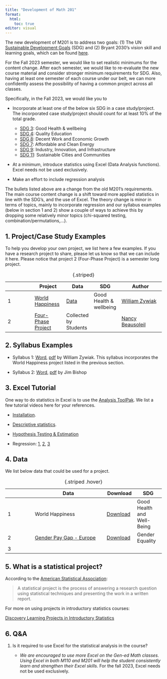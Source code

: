 ```yaml
---
title: "Development of Math 201"
format: 
  html:
    toc: true
editor: visual
---
```


The new development of M201 is to address two goals: (1) The UN [Sustainable Development Goals](https://www.globalgoals.org/goals/) (SDG) and (2) Bryant 2030's vision skill and learning goals, which can be found [here](gen_ed.pdf).

```{=html}
<!--

We ask that you incorporate at least a project or a case study fulfilling the [Sustainable Development Goals](https://www.globalgoals.org/goals/) (SDG) requirement
to your M201's syllabus. We also ask that the projects/case studies should count for at least 10% of the total grades. The data used for the project/case study might be existing available datasets or might be collected by the students using surveys. The project/case study could be a semester long project or shorter.

Another aspect of the development is the computational software used for the course. To this end, we are encouraged to use Excel for the class. Thus, we ask that you use Excel as much as possible, if not 100%, for the statistical computations required software.

-->
```
For the Fall 2023 semester, we would like to set realistic minimums for the content change. After each semester, we would like to re-evaluate the new course material and consider stronger minimum requirements for SDG. Also, having at least one semester of each course under our belt, we can more confidently assess the possibility of having a common project across all classes.

Specifically, in the Fall 2023, we would like you to

-   Incorporate at least one of the below six SDG in a case study/project. The incorporated case study/project should count for at least 10% of the total grade.

    -   [SDG 3](https://www.globalgoals.org/goals/3-good-health-and-well-being/): Good Health & wellbeing
    -   [SDG 4](https://www.globalgoals.org/goals/4-quality-education/): Quality Education\
    -   [SDG 8](https://www.globalgoals.org/goals/8-decent-work-and-economic-growth/): Decent Work and Economic Growth
    -   [SDG 7](https://www.globalgoals.org/goals/7-affordable-and-clean-energy/): Affordable and Clean Energy\
    -   [SDG 9](https://www.globalgoals.org/goals/9-industry-innovation-and-infrastructure/): Industry, Innovation, and Infrastructure\
    -   [SDG 11](https://www.globalgoals.org/goals/11-sustainable-cities-and-communities/): Sustainable Cities and Communities

-   At a minimum, introduce statistics using Excel (Data Analysis functions). Excel needs not be used exclusively.

-   Make an effort to include regression analysis

The bullets listed above are a change from the old M201's requirements. The main course content change is a shift toward more applied statistics in line with the SDG's, and the use of Excel. The theory change is minor in terms of topics, mainly to incorporate regression and our syllabus examples (below in section 1 and 2) show a couple of ways to achieve this by dropping some relatively minor topics (chi-squared testing, combination/permutations,...).

## 1. Project/Case Study Examples

To help you develop your own project, we list here a few examples. If you have a research project to share, please let us know so that we can include it here. Please notice that project 2 (Four-Phase Project) is a semester long project.

|     | Project                                                      | Data                                              | SDG                     | Author                                                                        |
|-------------|---------------|-------------|-------------|--------------------|
| 1   | [World Happiness](happiness_M201_handout.pdf)                | [Data](world-happiness-report-2021_main_vars.xls) | Good Health & wellbeing | [William Zywiak](https://www.bryant.edu/academics/faculty/zywiak-william)     |
| 2   | [Four-Phase Project](PROJECT%20with%204%20phases%20sp23.pdf) | Collected by Students                             |                         | [Nancy Beausoleil](https://www.bryant.edu/academics/faculty/beausoleil-nancy) |

: {.striped}

## 2. Syllabus Examples

-   Syllabus 1: [Word](2023_Syllabus%20201.DOC), [pdf](MATH201_D_Excel_syllabus_Fall_2023.pdf) by William Zywiak. This syllabus incorporates the World Happiness project listed in the previous section.

-   Syllabus 2: [Word](MATH201_D_Excel_syllabus_Fall_2023.docx), [pdf](2023_Syllabus%20201_JB.pdf) by Jim Bishop

## 3. Excel Tutorial

One way to do statistics in Excel is to use the [Analysis ToolPak](https://support.microsoft.com/en-gb/office/use-the-analysis-toolpak-to-perform-complex-data-analysis-6c67ccf0-f4a9-487c-8dec-bdb5a2cefab6). We list a few tutorial videos here for your references.

-   [Installation](https://bryant.hosted.panopto.com/Panopto/Pages/Viewer.aspx?id=38955015-791d-4394-8f0c-b0500094adf2).

-   [Descriptive statistics](https://youtu.be/3F_V5alJubk).

-   [Hypothesis Testing & Estimation](https://www.youtube.com/playlist?list=PLD3fYc0bAjC-l2bN1Ekuhte7BO-LXKi9c)

-   Regression: [1](https://youtu.be/L_a8Z0BVjyM), [2](https://youtu.be/0lpfmFnlDHI), [3](https://youtu.be/9wX1a1J4WOI)

## 4. Data

We list below data that could be used for a project.

|     | Data                                                                                                            | Download                                              | SDG                        |
|-------------|---------------------------------|--------------|-------------|
| 1   | World Happiness                                                                                                 | [Download](world-happiness-report-2021_main_vars.xls) | Good Health and Well-Being |
| 2   | [Gender Pay Gap - Europe](https://www.kaggle.com/datasets/gianinamariapetrascu/gender-pay-gap-europe-2010-2021) | [Download](data/pay_gap_Europe.xlsx)                  | Gender Equality            |
| 3   |                                                                                                                 |                                                       |                            |

: {.striped .hover}

## 5. What is a statistical project?

According to the [American Statistical Association](https://www.amstat.org/asa/files/pdfs/EDU-statproject.pdf):

> A statistical project is the process of answering a research question using statistical techniques and presenting the work in a written report.

For more on using projects in introductory statistics courses:

[Discovery Learning Projects in Introductory Statistics](http://faculty.ung.edu/DJSpence/NSF/materials.html)

## 6. Q&A

1.  Is it required to use Excel for the statistical analysis in the course?

    -   *We are encouraged to use more Excel on the Gen-ed Math classes. Using Excel in both M110 and M201 will help the student consistently learn and strengthen their Excel skills.* For the fall 2023, Excel needs not be used exclusively.
